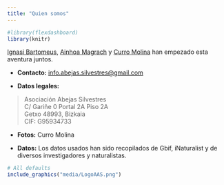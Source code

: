 ```yaml
---
title: "Quien somos"
---
```


```r
#library(flexdashboard)
library(knitr)
```

[Ignasi Bartomeus](http://www.bartomeuslab.com), [Ainhoa Magrach](https://www.ainhoamagrach.com/) y [Curro Molina](https://twitter.com/curromolfue) han empezado esta aventura juntos. 

- **Contacto:** [info.abejas.silvestres@gmail.com](mailto:info.abejas.silvestres@gmail.com) 

- **Datos legales:**    

> Asociación Abejas Silvestres  
C/ Gariñe 0 Portal 2A Piso 2A  
Getxo 48993, Bizkaia  
CIF: G95934733  

- **Fotos:** Curro Molina

- **Datos:** Los datos usados han sido recopilados de Gbif, iNaturalist y de diversos investigadores y naturalistas.

```r
# All defaults
include_graphics("media/LogoAAS.png")
```